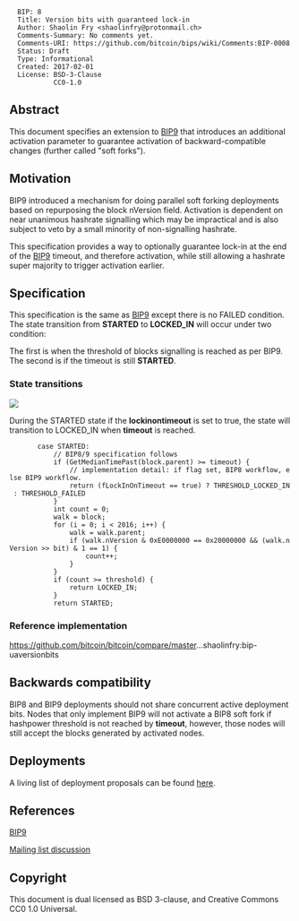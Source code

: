 <pre>
  BIP: 8
  Title: Version bits with guaranteed lock-in
  Author: Shaolin Fry <shaolinfry@protonmail.ch>
  Comments-Summary: No comments yet.
  Comments-URI: https://github.com/bitcoin/bips/wiki/Comments:BIP-0008
  Status: Draft
  Type: Informational
  Created: 2017-02-01
  License: BSD-3-Clause
           CC0-1.0
</pre>

==Abstract==

This document specifies an extension to [[bip-0009.mediawiki|BIP9]] that introduces an additional activation parameter to guarantee activation of backward-compatible changes (further called "soft forks").

==Motivation==

BIP9 introduced a mechanism for doing parallel soft forking deployments based on repurposing the block nVersion field. Activation is dependent on near unanimous hashrate signalling which may be impractical and is also subject to veto by a small minority of non-signalling hashrate.

This specification provides a way to optionally guarantee lock-in at the end of the [[bip-0009.mediawiki|BIP9]] timeout, and therefore activation, while still allowing a hashrate super majority to trigger activation earlier.

==Specification==

This specification is the same as [[bip-0009.mediawiki|BIP9]] except there is no FAILED condition. The state transition from '''STARTED''' to '''LOCKED_IN''' will occur under two condition:

The first is when the threshold  of blocks signalling is reached as per BIP9. The second is if the timeout is still '''STARTED'''.

===State transitions===

<img src="bip-0008/states.png" align="middle"></img>

During the STARTED state if the '''lockinontimeout''' is set to true, the state will transition to LOCKED_IN when '''timeout''' is reached.

        case STARTED:
            // BIP8/9 specification follows
            if (GetMedianTimePast(block.parent) >= timeout) {
                // implementation detail: if flag set, BIP8 workflow, else BIP9 workflow.
                return (fLockInOnTimeout == true) ? THRESHOLD_LOCKED_IN : THRESHOLD_FAILED
            }
            int count = 0;
            walk = block;
            for (i = 0; i < 2016; i++) {
                walk = walk.parent;
                if (walk.nVersion & 0xE0000000 == 0x20000000 && (walk.nVersion >> bit) & 1 == 1) {
                    count++;
                }
            }
            if (count >= threshold) {
                return LOCKED_IN;
            }
            return STARTED;

=== Reference implementation ===

https://github.com/bitcoin/bitcoin/compare/master...shaolinfry:bip-uaversionbits

==Backwards compatibility==

BIP8 and BIP9 deployments should not share concurrent active deployment bits. Nodes that only implement BIP9 will not activate a BIP8 soft fork if hashpower threshold is not reached by '''timeout''', however, those nodes will still accept the blocks generated by activated nodes.

==Deployments==

A living list of deployment proposals can be found [[bip-0008/assignments.mediawiki|here]].

==References==

[[bip-0009.mediawiki|BIP9]]

[https://lists.linuxfoundation.org/pipermail/bitcoin-dev/2017-February/013643.html Mailing list discussion]

==Copyright==

This document is dual licensed as BSD 3-clause, and Creative Commons CC0 1.0 Universal.


